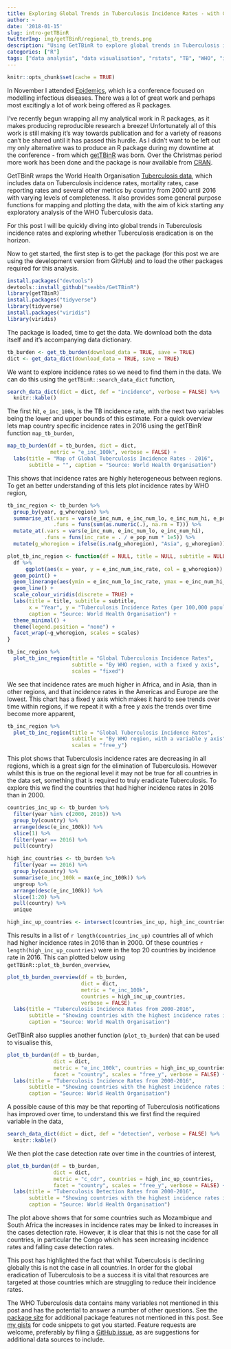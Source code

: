 ```yaml
---
title: Exploring Global Trends in Tuberculosis Incidence Rates - with GetTBinR
author: ~
date: '2018-01-15'
slug: intro-getTBinR
twitterImg: img/getTBinR/regional_tb_trends.png
description: "Using GetTBinR to explore global trends in Tuberculosis incidence rates. Why evidence of regional decreases in incidence rates may not mean that eradication is on the horizon."
categories: ["R"]
tags: ["data analysis", "data visualisation", "rstats", "TB", "WHO", "infectious disease"]
---
```


```r
knitr::opts_chunk$set(cache = TRUE)
```
In November I attended [Epidemics](https://www.elsevier.com/events/conferences/international-conference-on-infectious-disease-dynamics), which is a conference focused on modelling infectious diseases. There was a lot of great work and perhaps most excitingly a lot of work being offered as R packages. 

I've recently begun wrapping all my analytical work in R packages, as it makes producing reproducible research a breeze! Unfortunately all of this work is still making it's way towards publication and for a variety of reasons can't be shared until it has passed this hurdle. As I didn't want to be left out my only alternative was to produce an R package during my downtime at the conference - from which [getTBinR](www.samabbott.co.uk/getTBinR) was born. Over the Christmas period more work has been done and the package is now available from [CRAN](https://cran.r-project.org/web/packages/getTBinR/index.html).

GetTBinR wraps the World Health Organisation [Tuberculosis data](http://www.who.int/tb/country/data/download/en/), which includes data on Tuberculosis incidence rates, mortality rates, case reporting rates and several other metrics by country from 2000 until 2016 with varying levels of completeness. It also provides some general purpose functions for mapping and plotting the data, with the aim of kick starting any exploratory analysis of the WHO Tuberculosis data.

For this post I will be quickly diving into global trends in Tuberculosis incidence rates and exploring whether Tuberculosis eradication is on the horizon.

Now to get started, the first step is to get the package (for this post we are using the development version from GitHub) and to load the other packages required for this analysis.

```r
install.packages("devtools")
devtools::install_github("seabbs/GetTBinR")
library(getTBinR)
install.packages("tidyverse")
library(tidyverse)
install.packages("viridis")
library(viridis)
```

The package is loaded, time to get the data. We download both the data itself and it's accompanying data dictionary.

```r
tb_burden <- get_tb_burden(download_data = TRUE, save = TRUE)
dict <- get_data_dict(download_data = TRUE, save = TRUE)
```


We want to explore incidence rates so we need to find them in the data. We can do this using the `getTBinR::search_data_dict` function,

```r
search_data_dict(dict = dict, def = "incidence", verbose = FALSE) %>% 
  knitr::kable()
```

The first hit, `e_inc_100k`, is the TB incidence rate, with the next two variables being the lower and upper bounds of this estimate. For a quick overview lets map country specific incidence rates in 2016 using the getTBinR function `map_tb_burden`,

```r
map_tb_burden(df = tb_burden, dict = dict,
              metric = "e_inc_100k", verbose = FALSE) +
  labs(title = "Map of Global Tuberculosis Incidence Rates - 2016",
       subtitle = "", caption = "Source: World Health Organisation")
```

This shows that incidence rates are highly heterogeneous between regions. To get an better understanding of this lets plot incidence rates by WHO region, 

```r
tb_inc_region <- tb_burden %>% 
  group_by(year, g_whoregion) %>% 
  summarise_at(.vars = vars(e_inc_num, e_inc_num_lo, e_inc_num_hi, e_pop_num),
               .funs = funs(sum(as.numeric(.), na.rm = T))) %>% 
  mutate_at(.vars = vars(e_inc_num, e_inc_num_lo, e_inc_num_hi),
            .funs = funs(inc_rate = . / e_pop_num * 1e5)) %>% 
  mutate(g_whoregion = ifelse(is.na(g_whoregion), "Asia", g_whoregion))

plot_tb_inc_region <- function(df = NULL, title = NULL, subtitle = NULL, scales = NULL) {
  df %>% 
      ggplot(aes(x = year, y = e_inc_num_inc_rate, col = g_whoregion)) +
  geom_point() +
  geom_linerange(aes(ymin = e_inc_num_lo_inc_rate, ymax = e_inc_num_hi_inc_rate)) +
  geom_line() +
  scale_colour_viridis(discrete = TRUE) +
  labs(title = title, subtitle = subtitle, 
       x = "Year", y = "Tuberculosis Incidence Rates (per 100,000 population)",
       caption = "Source: World Health Organisation") +
  theme_minimal() +
  theme(legend.position = "none") +
  facet_wrap(~g_whoregion, scales = scales)
}

tb_inc_region %>% 
  plot_tb_inc_region(title = "Global Tuberculosis Incidence Rates",
                     subtitle = "By WHO region, with a fixed y axis",
                     scales = "fixed")
```

We see that incidence rates are much higher in Africa, and in Asia, than in other regions, and that incidence rates in the Americas and Europe are the lowest. This chart has a fixed y axis which makes it hard to see trends over time within regions, if we repeat it with a free y axis the trends over time become more apparent,

```r
tb_inc_region %>% 
  plot_tb_inc_region(title = "Global Tuberculosis Incidence Rates",
                     subtitle = "By WHO region, with a variable y axis",
                     scales = "free_y")
```

This plot shows that Tuberculosis incidence rates are decreasing in all regions, which is a great sign for the elimination of Tuberculosis. However whilst this is true on the regional level it may not be true for all countries in the data set, something that is required to truly eradicate Tuberculosis. To explore this we find the countries that had higher incidence rates in 2016 than in 2000.

```r
countries_inc_up <- tb_burden %>% 
  filter(year %in% c(2000, 2016)) %>% 
  group_by(country) %>% 
  arrange(desc(e_inc_100k)) %>% 
  slice(1) %>% 
  filter(year == 2016) %>% 
  pull(country)

high_inc_countries <- tb_burden %>% 
  filter(year == 2016) %>% 
  group_by(country) %>% 
  summarise(e_inc_100k = max(e_inc_100k)) %>% 
  ungroup %>% 
  arrange(desc(e_inc_100k)) %>% 
  slice(1:20) %>% 
  pull(country) %>% 
  unique

high_inc_up_countries <- intersect(countries_inc_up, high_inc_countries)
```

This results in a list of `r length(countries_inc_up)` countries all of which had higher incidence rates in 2016 than in 2000. Of these countries `r  length(high_inc_up_countries)` were in the top 20 countries by incidence rate in 2016. This can plotted below using `getTBinR::plot_tb_burden_overview`, 

```r
plot_tb_burden_overview(df = tb_burden,
                        dict = dict, 
                        metric = "e_inc_100k", 
                        countries = high_inc_up_countries,
                        verbose = FALSE) +
  labs(title = "Tuberculosis Incidence Rates from 2000-2016",
       subtitle = "Showing countries with the highest incidence rates in which incidence rates are increasing",
       caption = "Source: World Health Organisation")
```

GetTBinR also supplies another function (`plot_tb_burden`) that can be used to visualise this,

```r
plot_tb_burden(df = tb_burden,
               dict = dict,
               metric = "e_inc_100k", countries = high_inc_up_countries, 
               facet = "country", scales = "free_y", verbose = FALSE) +
  labs(title = "Tuberculosis Incidence Rates from 2000-2016",
       subtitle = "Showing countries with the highest incidence rates in which incidence rates are increasing",
       caption = "Source: World Health Organisation")
```

A possible cause of this may be that reporting of Tuberculosis notifications has improved over time, to understand this we first find the required variable in the data,

```r
search_data_dict(dict = dict, def = "detection", verbose = FALSE) %>% 
  knitr::kable()
```

We then plot the case detection rate over time in the countries of interest,

```r
plot_tb_burden(df = tb_burden,
               dict = dict,
               metric = "c_cdr", countries = high_inc_up_countries, 
               facet = "country", scales = "free_y", verbose = FALSE) +
  labs(title = "Tuberculosis Detection Rates from 2000-2016",
       subtitle = "Showing countries with the highest incidence rates in which incidence rates are increasing",
       caption = "Source: World Health Organisation")
```

The plot above shows that for some countries such as Mozambique and South Africa the increases in incidence rates may be linked to increases in the cases detection rate. However, it is clear that this is not the case for all countries, in particular the Congo which has seen increasing incidence rates and falling case detection rates.

This post has highlighted the fact that whilst Tuberculosis is declining globally this is not the case in all countries. In order for the global eradication of Tuberculosis to be a success it is vital that resources are targeted at those countries which are struggling to reduce their incidence rates. 

The WHO Tuberculosis data contains many variables not mentioned in this post and has the potential to answer a number of other questions. See the [package site](https://www.samabbott.co.uk/getTBinR/) for additional package features not mentioned in this post. See [my gists](https://gist.github.com/seabbs) for code snippets to get you started. Feature requests are welcome, preferably by filing a [GitHub issue](https://github.com/seabbs/getTBinR/issues), as are suggestions for additional data sources to include.